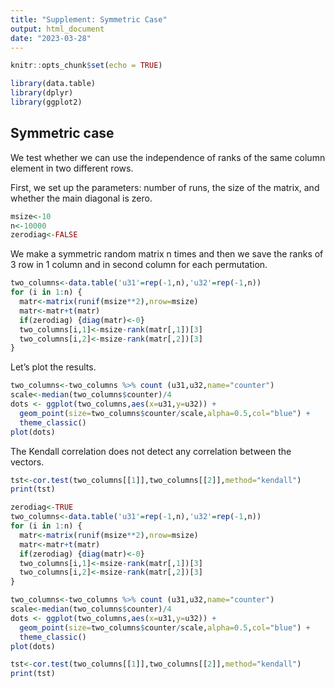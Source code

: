 ```yaml
---
title: "Supplement: Symmetric Case"
output: html_document
date: "2023-03-28"
---
```


```r
knitr::opts_chunk$set(echo = TRUE)
```

```r
library(data.table)
library(dplyr)
library(ggplot2)
```

## Symmetric case

We test whether we can use the independence of ranks of the same column element in two different rows.

First, we set up the parameters: number of runs, the size of the matrix, and whether the main diagonal is zero.

```r
msize<-10
n<-10000
zerodiag<-FALSE
```


We make a symmetric random matrix n times and then we save the ranks of 3 row in 1 column and in second column for each permutation.

```r
two_columns<-data.table('u31'=rep(-1,n),'u32'=rep(-1,n))
for (i in 1:n) {
  matr<-matrix(runif(msize**2),nrow=msize)
  matr<-matr+t(matr)
  if(zerodiag) {diag(matr)<-0}
  two_columns[i,1]<-msize-rank(matr[,1])[3]
  two_columns[i,2]<-msize-rank(matr[,2])[3]
}
```

Let's plot the results.

```r
two_columns<-two_columns %>% count (u31,u32,name="counter")
scale<-median(two_columns$counter)/4
dots <- ggplot(two_columns,aes(x=u31,y=u32)) + 
  geom_point(size=two_columns$counter/scale,alpha=0.5,col="blue") + 
  theme_classic()
plot(dots)
```

The Kendall correlation does not detect any correlation between the vectors.

```r
tst<-cor.test(two_columns[[1]],two_columns[[2]],method="kendall")
print(tst)
```


```r
zerodiag<-TRUE
two_columns<-data.table('u31'=rep(-1,n),'u32'=rep(-1,n))
for (i in 1:n) {
  matr<-matrix(runif(msize**2),nrow=msize)
  matr<-matr+t(matr)
  if(zerodiag) {diag(matr)<-0}
  two_columns[i,1]<-msize-rank(matr[,1])[3]
  two_columns[i,2]<-msize-rank(matr[,2])[3]
}
```


```r
two_columns<-two_columns %>% count (u31,u32,name="counter")
scale<-median(two_columns$counter)/4
dots <- ggplot(two_columns,aes(x=u31,y=u32)) + 
  geom_point(size=two_columns$counter/scale,alpha=0.5,col="blue") + 
  theme_classic()
plot(dots)
```


```r
tst<-cor.test(two_columns[[1]],two_columns[[2]],method="kendall")
print(tst)
```
